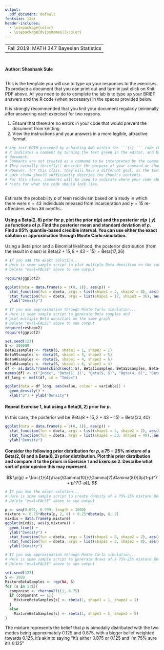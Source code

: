 ```yaml
---
output:
  pdf_document: default
fontsize: 12pt
header-includes:
  - \usepackage{color}
  - \usepackage[dvipsnames]{xcolor}
---
```

----
 Fall 2019: MATH 347 Bayesian Statistics
---

```r

```
## \textcolor{RoyalBlue}{Lab 1: Mixture of Beta Priors}
#### Author: Shashank Sule

#### \textcolor{Bittersweet}{Total Grade for Lab 1: /15} 
#### \textcolor{Bittersweet}{Comments (optional)} 

## \textcolor{RoyalBlue}{Template for lab report}
\textbf{Instructions:} This is the template you will use to type up your responses to the exercises. To produce a document that you can print out and turn in just click on Knit PDF above. All you need to do to complete the lab is to type up your BRIEF answers and the R code (when necessary) in the spaces provided below. 

It is strongly recommended that you knit your document regularly (minimally after answering each exercise) for two reasons. 

  1. Ensure that there are no errors in your code that would prevent the document from knitting.
  2. View the instructions and your answers in a more legible, attractive format.


```r
# Any text BOTH preceded by a hashtag AND within the ```{r} ``` code chunk is a comment. 
# R indicates a comment by turning the text green in the editor, and brown in the knitted
# document. 
# Comments are not treated as a command to be interpreted by the computer.
# They normally (briefly!) describe the purpose of your command or chunk in plain English.
# However, for this class, they will have a different goal, as the text above and below 
# each chunk should sufficiently describe the chunk's contents.
# For this class, comments will be used to indicate where your code should go, or to give
# hints for what the code should look like.

```

## \textcolor{RoyalBlue}{Mixture of Beta Priors}

Estimate the probability $p$ of teen recidivism based on a study in which there were $n = 43$ individuals released from incarceration and $y = 15$ re-offenders within 36 months.

#### \textcolor{RoyalBlue}{Exercise 1: } Using a $\textrm{Beta}(2,8)$ prior for $p$, plot the prior $\pi(p)$ and the posterior $\pi(p \mid y)$ as functions of $p$. Find the posterior mean and standard deviation of $p$. Find a $95\%$ quantile-based credible interval. You can use either the exact solution or approximation through Monte Carlo simulation.

Using a Beta prior and a Binomial likelihood, the posterior distribution (from the result in class) is $\text{Beta}(2+15, 8+43-15) = \text{Beta}(17,36)$
```r
# If you use the exact solution...
# Here is some sample script to plot multiple Beta densities on the same graph
# Delete "eval=FALSE" above to see output

require(ggplot2)

ggplot(data = data.frame(p = c(0, 1)), aes(p)) + 
  stat_function(fun = dbeta, args = list(shape1 = 2, shape2 = 8), aes(color = "Beta(2, 8) (prior)")) +
  stat_function(fun = dbeta, args = list(shape1 = 17, shape2 = 36), aes(color = "Beta(17, 36) (posterior)"))
  ylab("Density")
```

```r
# If you use approximation through Monte Carlo simulation...
# Here is some sample script to generate Beta samples and
# plot multiple Beta densities on the same graph
# Delete "eval=FALSE" above to see output
require(reshape2)
require(ggplot2)

set.seed(123)
S <- 100000
Beta11samples <- rbeta(S, shape1 = 1, shape2 = 1)
Beta55samples <- rbeta(S, shape1 = 5, shape2 = 5)
Beta46samples <- rbeta(S, shape1 = 4, shape2 = 6)
Beta64samples <- rbeta(S, shape1 = 6, shape2 = 4)
df <- as.data.frame(cbind(seq(1:S), Beta11samples, Beta55samples, Beta46samples, Beta64samples))
names(df) <- c("Index", "Beta(1, 1)", "Beta(5, 5)", "Beta(4, 6)", "Beta(6, 4)")
df_long <- melt(df, id = "Index")

ggplot(data = df_long, aes(value, colour = variable)) + 
  geom_density() + 
  xlab("p") + ylab("Density")
```
#### \textcolor{Bittersweet}{Grade for Exercise 1: /5} 
#### \textcolor{Bittersweet}{Comments: }


#### \textcolor{RoyalBlue}{Exercise 2: } Repeat Exercise 1, but using a $\textrm{Beta}(8,2)$ prior for $p$.

In this case, the posterior will be $\text{Beta}(8+15, 2 + 43 - 15) = \text{Beta}(23, 40)$

```r
ggplot(data = data.frame(p = c(0, 1)), aes(p)) + 
  stat_function(fun = dbeta, args = list(shape1 = 8, shape2 = 2), aes(color = "Beta(8, 2) (prior)")) +
  stat_function(fun = dbeta, args = list(shape1 = 23, shape2 = 40), aes(color = "Beta(23, 40) (posterior)"))
  ylab("Density")
```



#### \textcolor{Bittersweet}{Grade for Exercise 2: /5} 
#### \textcolor{Bittersweet}{Comments: }



#### \textcolor{RoyalBlue}{Exercise 3: } Consider the following prior distribution for $p$, a $75-25\%$ mixture of a $\textrm{Beta}(2,8)$ and a $\textrm{Beta}(8,2)$ prior distribution. Plot this prior distribution and compare it to the priors in Exercise 1 and Exercise 2. Describe what sort of prior opinion this may represent.
$$
\pi(p) = \frac{1}{4}\frac{\Gamma(10)}{\Gamma(2)\Gamma(8)}[3p(1-p)^7 + p^7(1-p)],
$$


```r
# If you use the exact solution...
# Here is some sample script to create density of a 75%-25% mixture Beta prior
# Delete "eval=FALSE" above to see output

p <- seq(0.001, 0.999, length = 1000)
mixture <- 0.75*dbeta(p, 2, 8) + 0.25*dbeta(p, 8, 2)
mixdis = data.frame(p,mixture)
ggplot(mixdis, aes(p,mixture)) + 
  geom_line() + 
  ylab("Density") +
  stat_function(fun = dbeta, args = list(shape1 = 8, shape2 = 2), aes(color = "Beta(8, 2)")) +
  stat_function(fun = dbeta, args = list(shape1 = 2, shape2 = 8), aes(color = "Beta(2, 8)"))
  ylab("Density")
```

```r
# If you use approximation through Monte Carlo simulation...
# Here is some sample script to generate draws of a 75%-25% mixture Beta prior
# Delete "eval=FALSE" above to see output

set.seed(123)
S <- 1000
MixtureBetaSamples <- rep(NA, S)
for (s in 1:S){
  component <- rbernoulli(1, 0.75)
  if (component == 1){
    MixtureBetaSamples[s] <- rbeta(1, shape1 = 1, shape2 = 1)
  }
  else
    MixtureBetaSamples[s] <- rbeta(1, shape1 = 5, shape2 = 5)
}
```
The mixture represents the belief that $p$ is bimodally distributed with the two modes being approximately $0.125$ and $0.875$, with a bigger belief weighted towards $0.125$. It's akin to saying "It's either $0.875$ or $0.125$ and I'm 75% sure it's $0.125$" 

#### \textcolor{Bittersweet}{Grade for Exercise 3: /5} 
#### \textcolor{Bittersweet}{Comments: }
